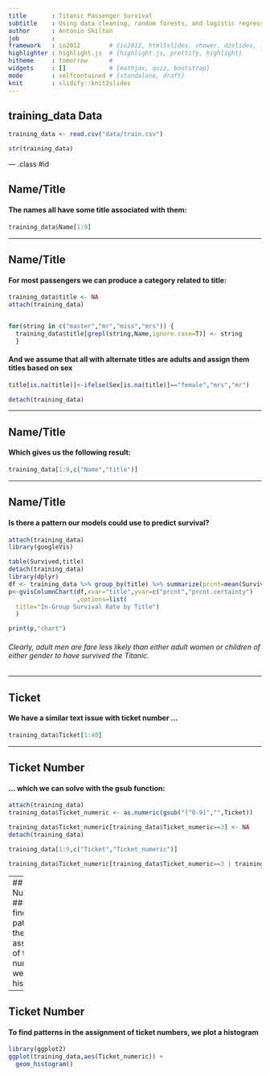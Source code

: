 ```yaml
---
title       : Titanic Passenger Survival
subtitle    : Using data cleaning, random forests, and logistic regression to predict passenger survival on the RMS Titanic
author      : Antonio Skilton
job         : 
framework   : io2012        # {io2012, html5slides, shower, dzslides, ...}
highlighter : highlight.js  # {highlight.js, prettify, highlight}
hitheme     : tomorrow      # 
widgets     : []            # {mathjax, quiz, bootstrap}
mode        : selfcontained # {standalone, draft}
knit        : slidify::knit2slides
---
```


## training_data Data
```r
training_data <- read.csv("data/train.csv")
```
```r
str(training_data)
```


--- .class #id 

## Name/Title
#### The names all have some title associated with them:

```r
training_data$Name[1:9]
```


---

## Name/Title
#### For most passengers we can produce a category related to title:
```r
training_data$title <- NA
attach(training_data)


for(string in c("master","mr","miss","mrs")) {
  training_data$title[grepl(string,Name,ignore.case=T)] <- string 
  }
```
#### And we assume that all with alternate titles are adults and assign them titles based on sex
```r
title[is.na(title)]<-ifelse(Sex[is.na(title)]=="female","mrs","mr")
```
```r
detach(training_data)
```

--- 

## Name/Title
#### Which gives us the following result:

```r
training_data[1:9,c("Name","title")]
```

---

## Name/Title
#### Is there a pattern our models could use to predict survival?
```r
attach(training_data)
library(googleVis)
```
```r
table(Survived,title)
detach(training_data)
library(dplyr)
df <- training_data %>% group_by(title) %>% summarize(prcnt=mean(Survived), prcnt.html.tooltip=n()) %>%filter(!is.na(title)) %>% mutate(prcnt.certainty=c(TRUE,FALSE,TRUE,FALSE))
p<-gvisColumnChart(df,xvar="title",yvar=c("prcnt","prcnt.certainty")
                   ,options=list(
  title="In-Group Survival Rate by Title")
  )
```

```r
print(p,"chart")
```
###### Clearly, adult men are fare less likely than either adult women or children of either gender to have survived the Titanic.

---

## Ticket
#### We have a similar text issue with ticket number ...

```r
training_data$Ticket[1:40]
```

---

## Ticket Number
#### ... which we can solve with the gsub function:
```r
attach(training_data)
training_data$Ticket_numeric <- as.numeric(gsub("[^0-9]","",Ticket))
```
```r
training_data$Ticket_numeric[training_data$Ticket_numeric==3] <- NA
detach(training_data)
```
```r
training_data[1:9,c("Ticket","Ticket_numeric")]
```
```r
training_data$Ticket_numeric[training_data$Ticket_numeric==3 | training_data$Ticket_numeric > 2500000] <- NA
```

---
## Ticket Number
#### To find patterns in the assignment of ticket numbers, we plot a histogram
```r
library(ggplot2)
ggplot(training_data,aes(Ticket_numeric)) + 
  geom_histogram()
```

---

## Ticket Number
#### To find patterns in the assignment of ticket numbers, we plot a histogram
```r
library(ggplot2)
ggplot(training_data,aes(Ticket_numeric)) + 
  geom_histogram()
```

